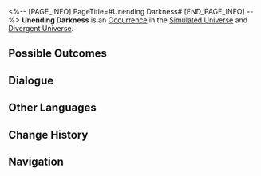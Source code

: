<%-- [PAGE_INFO]
PageTitle=#Unending Darkness#
[END_PAGE_INFO] --%>
{{Stub}}
{{Simulated Universe Event Infobox
|id            = 11401
|title         = 
|image         = Occurrence Default.png
|domains_su    = Unknown
|domains_swarm = Unknown
|domains_gng   = Unknown
|domains_du    = Unknown
|domains_und   = 
|requirements  = 
|prev          = 
|next          = 
|characters    = 
|factions      = 
|order         = 075
|order_du      = 
}}
'''Unending Darkness''' is an [[Divergent Universe/Occurrence|Occurrence]] in the [[Simulated Universe]] and [[Divergent Universe]].

==Possible Outcomes==
{{Possible Outcomes
|choice_1 = You can be more "indulged."
|result_1 = Obtain 3 random Negative Curio(s) and 2 random Blessing(s) of 1- to 2-star rarity.
|path_1   = Night
|modes_1  = du

|choice_2 = You can be more "indulged."
|result_2 = Gain 1 3-star Blessing(s) of Nihility and 1 random Negative Curio(s).
|path_2   = Erudition
|modes_2  = gng

|choice_3 = Enjoy something...
|result_3 = Randomly Enhances 1 Blessing of Nihility
|path_3   = Nihility
|modes_3  = swarm

|choice_4 = Head into the darkness.
|result_4 = There seems to be a giant shapeless black net before you...

|choice_5 = Fight the pull.
|result_5 = Your scattered attention needs to focus.
}}
<!--
==Gameplay Notes==
* 
-->
==Dialogue==
{{Dialogue Start}}
:{{tx}}
{{Dialogue End}}

==Other Languages==
{{Other Languages
|en   = Unending Darkness
|zhs  = 无尽黑暗
|zht  = 無盡黑暗
|ja   = {{Rubi|果|は}}て{{Rubi|無|な}}き{{Rubi|暗闇|くらやみ}}
|ko   = 끝없는 어둠
|es   = Oscuridad infinita
|fr   = Ténèbres infinies
|ru   = Бескрайняя тьма
|th   = ความมืดที่ไม่สิ้นสุด
|vi   = Bóng Đêm Vô Tận
|de   = Endlose Dunkelheit
|id   = Kegelapan Tanpa Akhir
|pt   = Escuridão Infinita
}}

==Change History==
{{Change History|1.0}}

==Navigation==
{{Occurrence Navbox}}